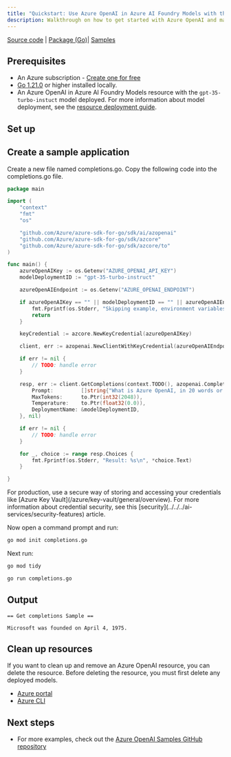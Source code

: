 ```yaml
---
title: "Quickstart: Use Azure OpenAI in Azure AI Foundry Models with the JavaScript SDK and the completions API"
description: Walkthrough on how to get started with Azure OpenAI and make your first completions call with the Go SDK. 
---
```


[Source code](https://github.com/Azure/azure-sdk-for-go/tree/main/sdk/ai/azopenai) | [Package (Go)](https://pkg.go.dev/github.com/Azure/azure-sdk-for-go/sdk/ai/azopenai)| [Samples](https://pkg.go.dev/github.com/Azure/azure-sdk-for-go/sdk/ai/azopenai#pkg-examples)

## Prerequisites

- An Azure subscription - [Create one for free](https://azure.microsoft.com/free/cognitive-services?azure-portal=true)
- [Go 1.21.0](https://go.dev/dl/) or higher installed locally.
- An Azure OpenAI in Azure AI Foundry Models resource with the `gpt-35-turbo-instuct` model deployed. For more information about model deployment, see the [resource deployment guide](../how-to/create-resource).

## Set up


<GetKeyEndpoint />


<EnvironmentVariables />

## Create a sample application

 Create a new file named completions.go. Copy the following code into the completions.go file.

```go
package main

import (
	"context"
	"fmt"
	"os"

	"github.com/Azure/azure-sdk-for-go/sdk/ai/azopenai"
	"github.com/Azure/azure-sdk-for-go/sdk/azcore"
	"github.com/Azure/azure-sdk-for-go/sdk/azcore/to"
)

func main() {
	azureOpenAIKey := os.Getenv("AZURE_OPENAI_API_KEY")
	modelDeploymentID := "gpt-35-turbo-instruct"

	azureOpenAIEndpoint := os.Getenv("AZURE_OPENAI_ENDPOINT")

	if azureOpenAIKey == "" || modelDeploymentID == "" || azureOpenAIEndpoint == "" {
		fmt.Fprintf(os.Stderr, "Skipping example, environment variables missing\n")
		return
	}

	keyCredential := azcore.NewKeyCredential(azureOpenAIKey)

	client, err := azopenai.NewClientWithKeyCredential(azureOpenAIEndpoint, keyCredential, nil)

	if err != nil {
		// TODO: handle error
	}

	resp, err := client.GetCompletions(context.TODO(), azopenai.CompletionsOptions{
		Prompt:         []string{"What is Azure OpenAI, in 20 words or less"},
		MaxTokens:      to.Ptr(int32(2048)),
		Temperature:    to.Ptr(float32(0.0)),
		DeploymentName: &modelDeploymentID,
	}, nil)

	if err != nil {
		// TODO: handle error
	}

	for _, choice := range resp.Choices {
		fmt.Fprintf(os.Stderr, "Result: %s\n", *choice.Text)
	}

}
```

<Info>
For production, use a secure way of storing and accessing your credentials like [Azure Key Vault](/azure/key-vault/general/overview). For more information about credential security, see this [security](../../../ai-services/security-features) article.
</Info>

Now open a command prompt and run:

```cmd
go mod init completions.go
```

Next run:

```cmd
go mod tidy
```

```cmd
go run completions.go
```

## Output

```output
== Get completions Sample ==

Microsoft was founded on April 4, 1975.
```

## Clean up resources

If you want to clean up and remove an Azure OpenAI resource, you can delete the resource. Before deleting the resource, you must first delete any deployed models.

- [Azure portal](../../../ai-services/multi-service-resource)
- [Azure CLI](../../../ai-services/multi-service-resource)

## Next steps

* For more examples, check out the [Azure OpenAI Samples GitHub repository](https://github.com/Azure-Samples/openai)
